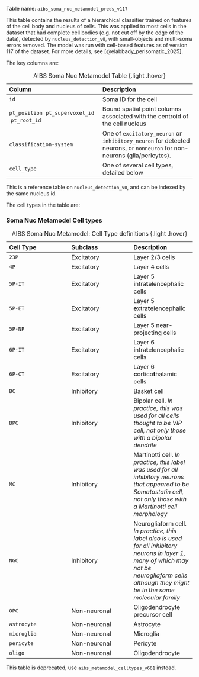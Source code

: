 Table name: `aibs_soma_nuc_metamodel_preds_v117`

This table contains the results of a hierarchical classifier trained on features of the cell body and nucleus of cells. This was applied to most cells in the dataset that had complete cell bodies (e.g. not cut off by the edge of the data), detected by `nucleus_detection_v0`, with small-objects and multi-soma errors removed. The model was run with cell-based features as of version 117 of the dataset. For more details, see  [@elabbady_perisomatic_2025].

The key columns are:

| Column | Description |
| :--- | :--- |
| `id` | Soma ID for the cell |
| `pt_position` \ `pt_supervoxel_id` \ `pt_root_id` | Bound spatial point columns associated with the centroid of the cell nucleus |
| `classification-system`| One of `excitatory_neuron` or `inhibitory_neuron` for detected neurons, or `nonneuron` for non-neurons (glia/pericytes). |
| `cell_type` | One of several cell types, detailed below |

: AIBS Soma Nuc Metamodel Table {.light .hover}

:::{.callout-tip}
This is a reference table on `nucleus_detection_v0`, and can be indexed by the same nucleus id. 
:::

The cell types in the table are:

::: {.callout-note appearance="minimal" collapse=true}

### Soma Nuc Metamodel Cell types

| Cell Type | Subclass | Description |
| :--- | :--- | :--- |
| `23P` | Excitatory | Layer 2/3 cells | 
| `4P` | Excitatory | Layer 4 cells | 
| `5P-IT` | Excitatory | Layer 5 **i**ntra**t**elencephalic cells | 
| `5P-ET` | Excitatory | Layer 5 **e**xtra**t**elencephalic cells | 
| `5P-NP` | Excitatory | Layer 5 near-projecting cells | 
| `6P-IT` | Excitatory | Layer 6 **i**ntra**t**elencephalic cells | 
| `6P-CT` | Excitatory | Layer 6 **c**ortico**t**halamic cells | 
| `BC` | Inhibitory | Basket cell | 
| `BPC` | Inhibitory | Bipolar cell. *In practice, this was used for all cells thought to be VIP cell, not only those with a bipolar dendrite* | 
| `MC` | Inhibitory | Martinotti cell. *In practice, this label was used for all inhibitory neurons that appeared to be Somatostatin cell, not only those with a Martinotti cell morphology*| 
| `NGC` | Inhibitory | Neurogliaform cell. *In practice, this label also is used for all inhibitory neurons in layer 1, many of which may not be neurogliaform cells although they might be in the same molecular family*| 
| `OPC` | Non-neuronal | Oligodendrocyte precursor cell | 
| `astrocyte` | Non-neuronal | Astrocyte | 
| `microglia` | Non-neuronal | Microglia | 
| `pericyte` | Non-neuronal | Pericyte | 
| `oligo` | Non-neuronal | Oligodendrocyte | 

: AIBS Soma Nuc Metamodel: Cell Type definitions {.light .hover}

:::

This table is deprecated, use `aibs_metamodel_celltypes_v661` instead. 